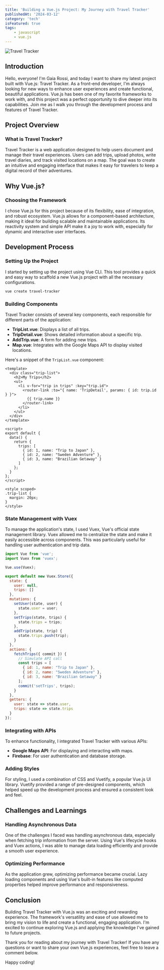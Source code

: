 ```yaml
---
title: 'Building a Vue.js Project: My Journey with Travel Tracker'
publishedAt: '2024-03-12'
category: 'tech'
isFeatured: true
tags:
    - javascript
    - vue.js
---
```


![Travel Tracker](/images/travel-tracker/1.jpg "Travel Tracker")

## Introduction

Hello, everyone! I'm Gaia Rossi, and today I want to share my latest project built with Vue.js: Travel Tracker. As a front-end developer, I'm always looking for new ways to enhance user experiences and create functional, beautiful applications. Vue.js has been one of my favorite frameworks to work with, and this project was a perfect opportunity to dive deeper into its capabilities. Join me as I walk you through the development process and features of Travel Tracker.

## Project Overview

### What is Travel Tracker?

Travel Tracker is a web application designed to help users document and manage their travel experiences. Users can add trips, upload photos, write travel diaries, and track visited locations on a map. The goal was to create an intuitive and engaging interface that makes it easy for travelers to keep a digital record of their adventures.

## Why Vue.js?

### Choosing the Framework

I chose Vue.js for this project because of its flexibility, ease of integration, and robust ecosystem. Vue.js allows for a component-based architecture, making it ideal for building scalable and maintainable applications. Its reactivity system and simple API make it a joy to work with, especially for dynamic and interactive user interfaces.

## Development Process

### Setting Up the Project

I started by setting up the project using Vue CLI. This tool provides a quick and easy way to scaffold a new Vue.js project with all the necessary configurations.

```bash
vue create travel-tracker
```

### Building Components

Travel Tracker consists of several key components, each responsible for different parts of the application:

- **TripList.vue**: Displays a list of all trips.
- **TripDetail.vue**: Shows detailed information about a specific trip.
- **AddTrip.vue**: A form for adding new trips.
- **Map.vue**: Integrates with the Google Maps API to display visited locations.

Here's a snippet of the `TripList.vue` component:

```vue
<template>
  <div class="trip-list">
    <h2>My Trips</h2>
    <ul>
      <li v-for="trip in trips" :key="trip.id">
        <router-link :to="{ name: 'TripDetail', params: { id: trip.id } }">
          {{ trip.name }}
        </router-link>
      </li>
    </ul>
  </div>
</template>

<script>
export default {
  data() {
    return {
      trips: [
        { id: 1, name: "Trip to Japan" },
        { id: 2, name: "Sweden Adventure" },
        { id: 3, name: "Brazilian Getaway" }
      ]
    };
  }
};
</script>

<style scoped>
.trip-list {
  margin: 20px;
}
</style>
```

### State Management with Vuex

To manage the application's state, I used Vuex, Vue's official state management library. Vuex allowed me to centralize the state and make it easily accessible across components. This was particularly useful for handling user authentication and trip data.

```javascript
import Vue from 'vue';
import Vuex from 'vuex';

Vue.use(Vuex);

export default new Vuex.Store({
  state: {
    user: null,
    trips: []
  },
  mutations: {
    setUser(state, user) {
      state.user = user;
    },
    setTrips(state, trips) {
      state.trips = trips;
    },
    addTrip(state, trip) {
      state.trips.push(trip);
    }
  },
  actions: {
    fetchTrips({ commit }) {
      // Simulate API call
      const trips = [
        { id: 1, name: "Trip to Japan" },
        { id: 2, name: "Sweden Adventure" },
        { id: 3, name: "Brazilian Getaway" }
      ];
      commit('setTrips', trips);
    }
  },
  getters: {
    user: state => state.user,
    trips: state => state.trips
  }
});
```

### Integrating with APIs

To enhance functionality, I integrated Travel Tracker with various APIs:

- **Google Maps API**: For displaying and interacting with maps.
- **Firebase**: For user authentication and database storage.

### Adding Styles

For styling, I used a combination of CSS and Vuetify, a popular Vue.js UI library. Vuetify provided a range of pre-designed components, which helped speed up the development process and ensured a consistent look and feel.

## Challenges and Learnings

### Handling Asynchronous Data

One of the challenges I faced was handling asynchronous data, especially when fetching trip information from the server. Using Vue's lifecycle hooks and Vuex actions, I was able to manage data loading efficiently and provide a smooth user experience.

### Optimizing Performance

As the application grew, optimizing performance became crucial. Lazy loading components and using Vue's built-in features like computed properties helped improve performance and responsiveness.

## Conclusion

Building Travel Tracker with Vue.js was an exciting and rewarding experience. The framework's versatility and ease of use allowed me to bring my vision to life and create a functional, engaging application. I'm excited to continue exploring Vue.js and applying the knowledge I've gained to future projects.

Thank you for reading about my journey with Travel Tracker! If you have any questions or want to share your own Vue.js experiences, feel free to leave a comment below.

Happy coding!
